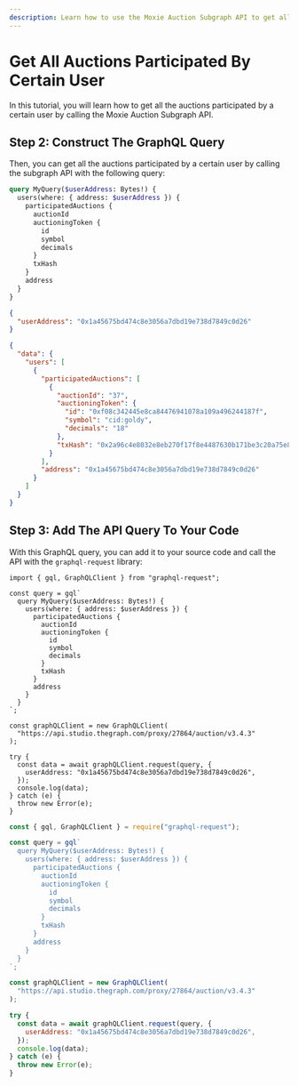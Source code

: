 ```yaml
---
description: Learn how to use the Moxie Auction Subgraph API to get all the auctions participated by a certain user.
---
```



# Get All Auctions Participated By Certain User

In this tutorial, you will learn how to get all the auctions participated by a certain user by calling the Moxie Auction Subgraph API.

<PreRequisites />

<InstallDependencies />

## Step 2: Construct The GraphQL Query

Then, you can get all the auctions participated by a certain user by calling the subgraph API with the following query:

<Tabs>
<TabItem value="query" label="Query">

```graphql
query MyQuery($userAddress: Bytes!) {
  users(where: { address: $userAddress }) {
    participatedAuctions {
      auctionId
      auctioningToken {
        id
        symbol
        decimals
      }
      txHash
    }
    address
  }
}
```

</TabItem>
<TabItem value="variable" label="Variable">

```json
{
  "userAddress": "0x1a45675bd474c8e3056a7dbd19e738d7849c0d26"
}
```

</TabItem>
<TabItem value="response" label="Response">

```json
{
  "data": {
    "users": [
      {
        "participatedAuctions": [
          {
            "auctionId": "37",
            "auctioningToken": {
              "id": "0xf08c342445e8ca84476941078a109a496244187f",
              "symbol": "cid:goldy",
              "decimals": "18"
            },
            "txHash": "0x2a96c4e8032e8eb270f17f8e4487630b171be3c20a75e8547196378f54ffab5f"
          }
        ],
        "address": "0x1a45675bd474c8e3056a7dbd19e738d7849c0d26"
      }
    ]
  }
}
```

</TabItem>
</Tabs>

## Step 3: Add The API Query To Your Code

With this GraphQL query, you can add it to your source code and call the API with the `graphql-request` library:

<Tabs>
<TabItem value="grapqhl_ts" label="graphql-request (TS)">

```tsx
import { gql, GraphQLClient } from "graphql-request";

const query = gql`
  query MyQuery($userAddress: Bytes!) {
    users(where: { address: $userAddress }) {
      participatedAuctions {
        auctionId
        auctioningToken {
          id
          symbol
          decimals
        }
        txHash
      }
      address
    }
  }
`;

const graphQLClient = new GraphQLClient(
  "https://api.studio.thegraph.com/proxy/27864/auction/v3.4.3"
);

try {
  const data = await graphQLClient.request(query, {
    userAddress: "0x1a45675bd474c8e3056a7dbd19e738d7849c0d26",
  });
  console.log(data);
} catch (e) {
  throw new Error(e);
}
```

</TabItem>
<TabItem value="graphql_js" label="graphql-request (JS)">

```jsx
const { gql, GraphQLClient } = require("graphql-request");

const query = gql`
  query MyQuery($userAddress: Bytes!) {
    users(where: { address: $userAddress }) {
      participatedAuctions {
        auctionId
        auctioningToken {
          id
          symbol
          decimals
        }
        txHash
      }
      address
    }
  }
`;

const graphQLClient = new GraphQLClient(
  "https://api.studio.thegraph.com/proxy/27864/auction/v3.4.3"
);

try {
  const data = await graphQLClient.request(query, {
    userAddress: "0x1a45675bd474c8e3056a7dbd19e738d7849c0d26",
  });
  console.log(data);
} catch (e) {
  throw new Error(e);
}
```

</TabItem>
</Tabs>

<DeveloperSupport />
